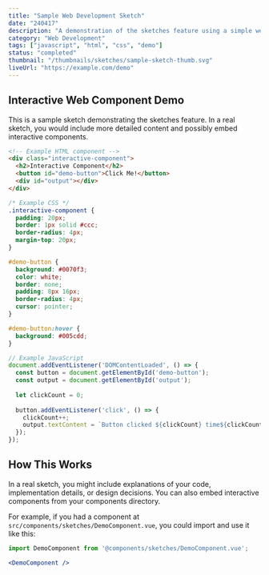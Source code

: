 ```yaml
---
title: "Sample Web Development Sketch"
date: "240417"
description: "A demonstration of the sketches feature using a simple web component"
category: "Web Development"
tags: ["javascript", "html", "css", "demo"]
status: "completed"
thumbnail: "/thumbnails/sketches/sample-sketch-thumb.svg"
liveUrl: "https://example.com/demo"
---
```


## Interactive Web Component Demo

This is a sample sketch demonstrating the sketches feature. 
In a real sketch, you would include more detailed content and possibly embed interactive components.

```html
<!-- Example HTML component -->
<div class="interactive-component">
  <h2>Interactive Component</h2>
  <button id="demo-button">Click Me!</button>
  <div id="output"></div>
</div>
```

```css
/* Example CSS */
.interactive-component {
  padding: 20px;
  border: 1px solid #ccc;
  border-radius: 4px;
  margin-top: 20px;
}

#demo-button {
  background: #0070f3;
  color: white;
  border: none;
  padding: 8px 16px;
  border-radius: 4px;
  cursor: pointer;
}

#demo-button:hover {
  background: #005cdd;
}
```

```javascript
// Example JavaScript
document.addEventListener('DOMContentLoaded', () => {
  const button = document.getElementById('demo-button');
  const output = document.getElementById('output');
  
  let clickCount = 0;
  
  button.addEventListener('click', () => {
    clickCount++;
    output.textContent = `Button clicked ${clickCount} time${clickCount === 1 ? '' : 's'}!`;
  }); 
});
```

## How This Works

In a real sketch, you might include explanations of your code, implementation details, or design decisions.
You can also embed interactive components from your components directory.

For example, if you had a component at `src/components/sketches/DemoComponent.vue`, you could import and use it like this:

```jsx
import DemoComponent from '@components/sketches/DemoComponent.vue';

<DemoComponent />
``` 
